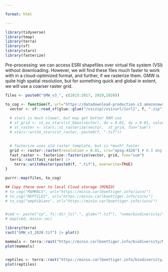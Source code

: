 ```yaml
---

format: html

---
```


```r
library(tidyverse)
library(tmap)
library(terra)
library(sf)
library(stars)
library(fasterize)
```


Pre-processing: we can access ESRI shapefiles over virtual file system (VSI) without downloading. 
However, we will find these files much faster to work with in a cloud-optimized format, and further,
if we rasterize them.  GMW is quite high spatial resolution, but for something quick and global in
extent, we will use a coarser raster grid. 



```r

files <- paste0("GMW_v3_", c(2015:2017, 2019,2020))

to_cog <- function(f, url="https://datadownload-production.s3.amazonaws.com/") {
  vector <- sf::read_sf(glue::glue("/vsizip//vsicurl/{url}", f, ".zip"))
  
  # stars is much slower, but may get better RAM use
  # st_grid <- st_as_stars(st_bbox(vector), dx = 0.01, dy = 0.01, values = NA_real_, proxy=TRUE)
  # st_raster <- stars::st_rasterize(vector,  st_grid, fun="sum")
  # stars::write_stars(st_raster, paste0(f, ".tif"))

  
  # fasterize uses old raster template, but is *much* faster
  grid <- raster::raster(resolution = 0.01, crs="epsg:4326") # 0.5 deg grid in lat-long
  fast_raster <- fasterize::fasterize(vector, grid, fun="sum")
  terra::rast(fast_raster) |> 
    terra::writeRaster(paste0(f, ".tif"), overwrite=TRUE)
}

purrr::map(files, to_cog)
```



```r
## Copy these over to local Cloud storage (MINIO)
# to_cog("MAMMALS", url="https://minio.carlboettiger.info/iucn/")
# to_cog("REPTILES", url="https://minio.carlboettiger.info/iucn/")
# to_cog("amphibians", url="https://minio.carlboettiger.info/iucn/")


#cmd <- paste("cp", fs::dir_ls(".", glob="*.tif"), "nvme/biodiversity/")
# map(cmd, minio::mc)
```

```r
library(terra)
rast("GMW_v3_2020.tif") |> plot()
```


```r
mammals <- terra::rast("https://minio.carlboettiger.info/biodiversity/MAMMALS.tif")
plot(mammals)


reptiles <- terra::rast("https://minio.carlboettiger.info/biodiversity/REPTILES.tif")
plot(reptiles)
```




